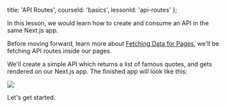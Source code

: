 
  title: 'API Routes',
  courseId: 'basics',
  lessonId: 'api-routes'
};

In this lesson, we would learn how to create and consume an API in the same Next.js app.

Before moving forward, learn more about [Fetching Data for Pages](/learn/basics/fetching-data-for-pages), we'll be fetching API routes inside our pages.

We'll create a simple API which returns a list of famous quotes, and gets rendered on our Next.js app. The finished app will look like this:

![](https://user-images.githubusercontent.com/6245927/69990978-ce4c9c80-156c-11ea-8d73-69a745d845aa.png)

Let's get started.

